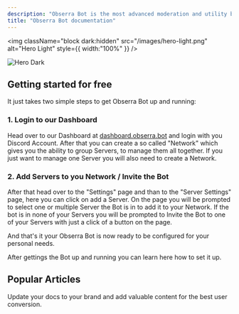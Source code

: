```yaml
---
description: "Obserra Bot is the most advanced moderation and utility bot."
title: "Obserra Bot documentation"
---
```


<img
  className="block dark:hidden"
  src="/images/hero-light.png"
  alt="Hero Light"
  style={{ width:"100%" }}
/>

<img
  className="hidden dark:block"
  src="/images/hero-dark.png"
  alt="Hero Dark"
/>

## Getting started for free

It just takes two simple steps to get Obserra Bot up and running:

### 1. Login to our Dashboard

Head over to our Dashboard at [dashboard.obserra.bot](http://dashboard.obserra.bot) and login with you Discord Account. After that you can create a so called "Network" which gives you the ability to group Servers, to manage them all together. If you just want to manage one Server you will also need to create a Network.

### 2. Add Servers to you Network / Invite the Bot

After that head over to the "Settings" page and than to the "Server Settings" page, here you can click on add a Server. On the page you will be prompted to select one or multiple Server the Bot is in to add it to your Network. If the bot is in none of your Servers you will be prompted to Invite the Bot to one of your Servers with just a click of a button on the page.

And that's it your Obserra Bot is now ready to be configured for your personal needs.

<CardGroup cols={1}>
  <Card title="How to begin setting up your Bot" icon="rocket" href="https://mintlify.com/docs/quickstart" cta="Next step">
    After gettings the Bot up and running you can learn here how to set it up.
  </Card>
</CardGroup>

## Popular Articles

Update your docs to your brand and add valuable content for the best user conversion.

<CardGroup cols={2}>
  <Card title="What to do after creating my Network?" icon="palette" href="https://mintlify.com/docs/settings/global" cta="Read now">
    
  </Card>
  <Card title="All our Commands" icon="code" href="https://mintlify.com/docs/api-playground/openapi" cta="Read now">
    
  </Card>
  <Card title="Our components" icon="screwdriver-wrench" href="https://mintlify.com/docs/content/components/accordions" cta="Read now">
    
  </Card>
  <Card title="AI features" icon="stars" href="https://mintlify.com/customers" cta="Read now">
    
  </Card>
</CardGroup>